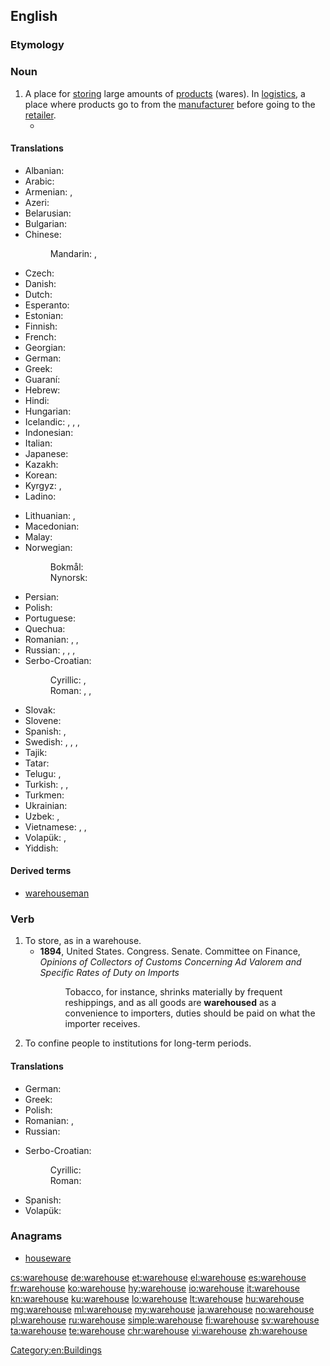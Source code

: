 ==English==
{{wikipedia}}

===Etymology===
{{compound|ware|house|lang=en}}

===Noun===
{{en-noun}}

# A place for [[store|storing]] large amounts of [[product]]s (wares). In [[logistics]], a place where products go to from the [[manufacturer]] before going to the [[retailer]].
#* {{quote-magazine|date=2013-08-03|volume=408|issue=8847|magazine={{w|The Economist}}
|title=[http://www.economist.com/news/finance-and-economics/21582512-explosion-start-ups-changing-finance-better-revenge-nerds Revenge of the nerds]
|passage=Think of banking today and the image is of grey-suited men in towering skyscrapers. Its future, however, is being shaped in converted '''warehouses''' and funky offices in San Francisco, New York and London, where bright young things in jeans and T-shirts huddle around laptops, sipping lattes or munching on free food.}}

====Translations====
{{trans-top|A place for storing large amounts of products}}
* Albanian: {{t+|sq|magazinë|f}}
* Arabic: {{t|ar|مَخْزَن|m}}
* Armenian: {{t+|hy|պահեստ}}, {{t+|hy|ապրանքապահեստ}}
* Azeri: {{t+|az|anbar}}
* Belarusian: {{t|be|склад|m|sc=Cyrl}}
* Bulgarian: {{t+|bg|склад|m|sc=Cyrl}}
* Chinese:
*: Mandarin: {{t+|cmn|倉庫|sc=Hani}}, {{t+|cmn|仓库|tr=cāngkù|sc=Hani}}
* Czech: {{t+|cs|sklad|m}}
* Danish: {{t+|da|lager|n}}
* Dutch: {{t+|nl|pakhuis|n}}
* Esperanto: {{t|eo|magazeno}}
* Estonian: {{t|et|ladu}}
* Finnish: {{t+|fi|varasto}}
* French: {{t+|fr|entrepôt|m}}
* Georgian: {{t|ka|საწყობი}}
* German: {{t+|de|Lager|n}}
* Greek: {{t+|el|αποθήκη|f}}
* Guaraní: {{t|gn|almasẽ}}
* Hebrew: {{t+|he|מַחְסָן|m|tr=makhsán}}
* Hindi: {{t|hi|कोठी|sc=Deva}}
* Hungarian: {{t+|hu|raktár}}
* Icelandic: {{t|is|vöruhús|n}}, {{t+|is|lager|m}}, {{t|is|pakkhús|n}}, {{t+|is|skemma|f}}
* Indonesian: {{t+|id|gudang}}
* Italian: {{t+|it|magazzino|m}}
* Japanese: {{t+|ja|倉庫|tr=sōko}}
* Kazakh: {{t|kk|қойма|sc=Cyrl}}
* Korean: {{t+|ko|창고|sc=Kore}}
* Kyrgyz: {{t+|ky|кампа|sc=Cyrl}}, {{t+|ky|склад|sc=Cyrl}}
* Ladino: {{t|lad|magazen}}
{{trans-mid}}
* Lithuanian: {{t|lt|sandėlys}}, {{t|lt|sandėlis|m}}
* Macedonian: {{t|mk|магацин|m|sc=Cyrl}}
* Malay: {{t|ms|gudang}}
* Norwegian:
*: Bokmål: {{t+|nb|lager|n}}
*: Nynorsk: {{t|nn|lager|n}}
* Persian: {{t+|fa|انبار|tr=anbâr}}
* Polish: {{t+|pl|magazyn|m}}
* Portuguese: {{t+|pt|armazém|m}}
* Quechua: {{t|qu|qullqa}}
* Romanian: {{t+|ro|magazie|f}}, {{t+|ro|antrepozit|n}}, {{t+|ro|depozit|n}}
* Russian: {{t+|ru|склад|m}}, {{t+|ru|храни́лище|n}}, {{t+|ru|пакга́уз|m|sc=Cyrl}}, {{t+|ru|амба́р|m|sc=Cyrl}}
* Serbo-Croatian:
*: Cyrillic: {{t|sh|складиште|n}}, {{t|sh|сместиште|n}}
*: Roman: {{t+|sh|skladište|n}}, {{t|sh|smestište|n}}, {{t+|sh|spremnik|m}}
* Slovak: {{t|sk|sklad|m}}
* Slovene: {{t|sl|skladišče|n}}
* Spanish: {{t+|es|almacén|m}}, {{t+|es|depósito|m}}
* Swedish: {{t+|sv|lagerlokal|c}}, {{t+|sv|lagerlokaler|p}}, {{t+|sv|lager|n}}, {{t+|sv|magasin|n}}
* Tajik: {{t|tg|анбор}}
* Tatar: {{t|tt|амбар}}
* Telugu: {{t|te|గోదాము|tr=gOdaamu}}, {{t+|te|గిడ్డంగి|tr=giddangi}}
* Turkish: {{t+|tr|antrepo}}, {{t+|tr|depo}}, {{t+|tr|ambar}}
* Turkmen: {{t|tk|sklad}}
* Ukrainian: {{t+|uk|склад|m|sc=Cyrl}}
* Uzbek: {{t+|uz|ombor}}, {{t+|uz|sklad}}
* Vietnamese: {{t|vi|kho hàng}}, {{t+|vi|kho}}, {{t|vi|nhà kho}}
* Volapük: {{t+|vo|magad}}, {{t+|vo|canamagad}}
* Yiddish: {{t|yi|מאגאזין|m}}
{{trans-bottom}}

====Derived terms====
* [[warehouseman]]

===Verb===
{{en-verb|warehous}}

# To store, as in a warehouse.
#* '''1894''', United States. Congress. Senate. Committee on Finance, ''Opinions of Collectors of Customs Concerning Ad Valorem and Specific Rates of Duty on Imports''
#*: Tobacco, for instance, shrinks materially by frequent reshippings, and as all goods are '''warehoused''' as a convenience to importers, duties should be paid on what the importer receives.
# To confine people to institutions for long-term periods.

====Translations====
{{trans-top|To store, as in a warehouse}}
* German: {{t+|de|lagern}}
* Greek: {{t+|el|αποθηκεύω|f}}
* Polish: {{t+|pl|magazynować}}
* Romanian: {{t+|ro|depozita}}, {{t+|ro|înmagazina}}
* Russian: {{t+|ru|храни́ть}}
{{trans-mid}}
* Serbo-Croatian:
*: Cyrillic: {{t|sh|складиштити}}
*: Roman: {{t+|sh|skladištiti}}
* Spanish: {{t+|es|almacenar}}
* Volapük: {{t+|vo|magadön}}
{{trans-bottom}}

===Anagrams===
* [[houseware#English|houseware]]

[[Category:en:Buildings]]

[[cs:warehouse]]
[[de:warehouse]]
[[et:warehouse]]
[[el:warehouse]]
[[es:warehouse]]
[[fr:warehouse]]
[[ko:warehouse]]
[[hy:warehouse]]
[[io:warehouse]]
[[it:warehouse]]
[[kn:warehouse]]
[[ku:warehouse]]
[[lo:warehouse]]
[[lt:warehouse]]
[[hu:warehouse]]
[[mg:warehouse]]
[[ml:warehouse]]
[[my:warehouse]]
[[ja:warehouse]]
[[no:warehouse]]
[[pl:warehouse]]
[[ru:warehouse]]
[[simple:warehouse]]
[[fi:warehouse]]
[[sv:warehouse]]
[[ta:warehouse]]
[[te:warehouse]]
[[chr:warehouse]]
[[vi:warehouse]]
[[zh:warehouse]]